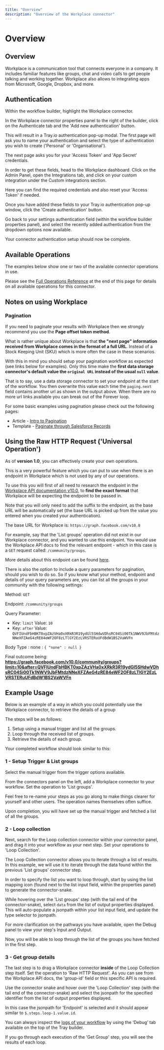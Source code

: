 ```yaml
---
title: "Overview"
description: "Overview of the Workplace connector"
---
```


# Overview

## Overview

Workplace is a communication tool that connects everyone in a company. It includes familiar features like groups, chat and video calls to get people talking and working together. Workplace also allows to integrating apps from Microsoft, Google, Dropbox, and more.

## Authentication

Within the workflow builder, highlight the Workplace connector.

In the Workplace connector properties panel to the right of the builder, click on the Authenticate tab and the 'Add new authentication' button.

This will result in a Tray.io authentication pop-up modal. The first page will ask you to name your authentication and select the type of authentication you wish to create ('Personal' or 'Organisational').

The next page asks you for your 'Access Token' and 'App Secret' credentials.

In order to get these fields, head to the Workplace dashboard. Click on the Admin Panel, open the Integrations tab, and click on your custom integration under the Custom integrations section.

Here you can find the required credentials and also reset your 'Access Token' if needed.

Once you have added these fields to your Tray.io authentication pop-up window, click the 'Create authentication' button.

Go back to your settings authentication field (within the workflow builder properties panel), and select the recently added authentication from the dropdown options now available.

Your connector authentication setup should now be complete.

## Available Operations

The examples below show one or two of the available connector operations in use.

Please see the [Full Operations Reference](#operationsFull) at the end of this page for details on all available operations for this connector.

## Notes on using Workplace

### Pagination

If you need to paginate your results with Workplace then we strongly recommend you use the **Page offset token method**.

What is rather unique about Workplace is that **the "next page" information received from Workplace comes in the format of a full URL**. Instead of a Stock Keeping Unit (SKU) which is more often the case in these scenarios.

With this in mind you should setup your pagination workflow as expected (see links below for examples). Only this time make the **first data storage connector's default value the **`original URL`** instead of the usual **`null`** value**. 

That is to say, use a data storage connector to set your endpoint at the start of the workflow. You then overwrite this value each time the `paging.next` field contains another url as shown in the output above. When there are no more url links available you can break out of the Forever loop.

For some basic examples using pagination please check out the following pages:

- Article - [Intro to Pagination](https://tray.io/documentation/platform/standard-best-practices/pagination/intro-to-pagination/)
- Template - [Paginate through Salesforce Records](https://tray.io/documentation/templates/sales/paginate-salesforce-records/)

## Using the Raw HTTP Request ('Universal Operation')

As of **version 1.0**, you can effectively create your own operations.

This is a very powerful feature which you can put to use when there is an endpoint in Workplace which is not used by any of our operations.

To use this you will first of all need to research the endpoint in the [Workplace API documentation v10.0](https://developers.facebook.com/docs/workplace), to **find the exact format** that Workplace will be expecting the endpoint to be passed in.

Note that you will only need to add the suffix to the endpoint, as the base URL will be automatically set (the base URL is picked up from the value you entered when you created your authentication).

The base URL for Workplace is: `https://graph.facebook.com/v10.0`

For example, say that the 'List groups' operation did not exist in our Workplace connector, and you wanted to use this endpoint. You would use the Workplace API docs to find the relevant endpoint - which in this case is a `GET` request called: `/community/groups`.

More details about this endpoint can be found [here](https://developers.facebook.com/docs/workplace/integrations/custom-integrations/reference/community#edges).

There is also the option to include a query parameters for pagination, should you wish to do so. So if you know what your method, endpoint and details of your query parameters are, you can list all the groups in your community with the following settings:

Method: `GET`

Endpoint: `/community/groups`

Query Parameter:

- Key: `limit` Value: `10`
- Key: `after` Value: `QVFIUndFbHBKT0xpZAzVHa0xXRkR3R19ydGl5SHdwVDhsRC04Si00Tk1NWV9JbFMtdzNNeXFZAeG4zRE84eWF2OF8zLTlGY2EzLVRSTERuUFdBdW1BS2VaWVFn`

Body Type : none : `{ "none" : null }`

Final outcome being: **https://graph.facebook.com/v10.0/community/groups?limit=10&after=QVFIUndFbHBKT0xpZAzVHa0xXRkR3R19ydGl5SHdwVDhsRC04Si00Tk1NWV9JbFMtdzNNeXFZAeG4zRE84eWF2OF8zLTlGY2EzLVRSTERuUFdBdW1BS2VaWVFn**

## Example Usage

Below is an example of a way in which you could potentially use the Workplace connector, to retrieve the details of a group

The steps will be as follows:

1. Setup using a manual trigger and list all the groups.
2. Loop through the received list of groups.
3. Retrieve the details of each group.

Your completed workflow should look similar to this:

### 1 - Setup Trigger & List groups

Select the manual trigger from the trigger options available.

From the connectors panel on the left, add a Workplace connector to your workflow. Set the operation to 'List groups'.

Feel free to re-name your steps as you go along to make things clearer for yourself and other users. The operation names themselves often suffice.

Upon completion, you will have set up the manual trigger and fetched a list of all the groups.

### 2 - Loop collection

Next, search for the Loop collection connector within your connector panel, and drag it into your workflow as your next step. Set your operations to 'Loop Collection'.

The Loop Collection connector allows you to iterate through a list of results. In this example, we will use it to iterate through the data found within the previous 'List groups' connector step.

In order to specify the list you want to loop through, start by using the list mapping icon (found next to the list input field, within the properties panel) to generate the connector-snake.

While hovering over the 'List groups' step (with the tail end of the connector-snake), select `data` from the list of output properties displayed. This will auto-populate a jsonpath within your list input field, and update the type selector to jsonpath.

For more clarification on the pathways you have available, open the Debug panel to view your step's Input and Output.

Now, you will be able to loop through the list of the groups you have fetched in the first step.

### 3 - Get group details

The last step is to drag a Workplace connector **inside** of the Loop Collection step itself. Set the operation to 'Raw HTTP Request'. As you can see from the Workplace API docs, the 'group-id' field or this specific API is required.

Use the connector snake and hover over the 'Loop Collection' step (with the tail end of the connector-snake) and select the jsonpath for the specified identifier from the list of output properties displayed.

In this case the jsonpath for 'Endpoint' is selected and it should appear similar to `$.steps.loop-1.value.id`.

You can always inspect the [logs of your workflow](/platform/troubleshooting/logs-and-debugging/) by using the ‘Debug’ tab available on the top of the Tray builder.

If you go through each execution of the 'Get Group' step, you will see the results of each loop.
